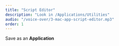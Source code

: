 ```yaml
---
title: "Script Editor"
description: "Look in /Applications/Utilities"
audio: "/voice-over/3-mac-app-script-editor.mp3"
order: 1
---
```



Save as an <strong>Application</strong>

<VideoPlayer
  classes="w-[620px] left-[410px] top-[22px]"
  name="mac-app-script-editor"
/>
